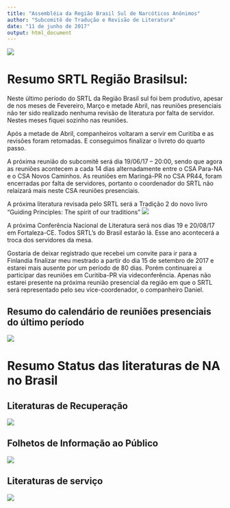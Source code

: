```yaml
---
title: "Assembléia da Região Brasil Sul de Narcóticos Anônimos"
author: "Subcomitê de Tradução e Revisão de Literatura"
date: "11 de junho de 2017"
output: html_document
---
```


![](link/logo.png)

# Resumo SRTL Região Brasilsul:

Neste último período do SRTL da Região Brasil sul foi bem produtivo, apesar de nos meses de Fevereiro, Março e metade Abril,
nas reuniões presenciais não ter sido realizado nenhuma revisão de literatura por falta de servidor. Nestes meses fiquei sozinho nas reuniões.

Após a metade de Abril, companheiros voltaram a servir em Curitiba e as revisões foram retomadas. E conseguimos finalizar
o livreto do quarto passo.

A próxima reunião do subcomitê será dia 19/06/17 – 20:00, sendo que agora as reuniões acontecem a cada 14 dias alternadamente
entre o CSA Para-NA e o CSA Novos Caminhos. As reuniões em Maringá-PR no CSA PR44, foram encerradas por falta de servidores, portanto o coordenador do SRTL não relaizará mais neste CSA reuniões presenciais.

A próxima literatura revisada pelo SRTL será a Tradição 2 do novo livro "Guiding Principles: The spirit of our traditions" ![](link/trad.png)


A próxima Conferência Nacional de Literatura será nos dias 19 e 20/08/17 em Fortaleza-CE. Todos SRTL's do Brasil estarão lá. Esse ano acontecerá a troca dos servidores da mesa.

Gostaria de deixar registrado que recebei um convite para ir para a Finlandia finalizar meu mestrado a partir do dia 15 de setembro de 2017 e estarei mais ausente por um período de 80 dias. Porém continuarei a participar das reuniões em Curitiba-PR via videconferência. Apenas não estarei presente na próxima reunião presencial da região em que o SRTL será representado pelo seu vice-coordenador, o companheiro Daniel.


## Resumo do calendário de reuniões presenciais do último período


![](link/sched2.png)



# Resumo Status das literaturas de NA no Brasil

## Literaturas de Recuperação

![](link/recovery.png)

## Folhetos de Informação ao Público

![](link/IP.png)

## Literaturas de serviço

![](link/service.png)


